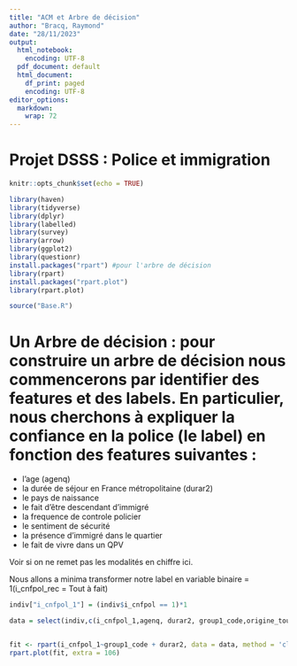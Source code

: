 ```yaml
---
title: "ACM et Arbre de décision"
author: "Bracq, Raymond"
date: "28/11/2023"
output:
  html_notebook: 
    encoding: UTF-8
  pdf_document: default
  html_document:
    df_print: paged
    encoding: UTF-8
editor_options:
  markdown:
    wrap: 72
---
```


# Projet DSSS : Police et immigration {.tabset .tabset-fade}

```r
knitr::opts_chunk$set(echo = TRUE)
```

```r
library(haven)
library(tidyverse)
library(dplyr)
library(labelled)
library(survey)
library(arrow)
library(ggplot2)
library(questionr)
install.packages("rpart") #pour l'arbre de décision
library(rpart)
install.packages("rpart.plot")
library(rpart.plot)
```

```r
source("Base.R")
```


# Un Arbre de décision : pour construire un arbre de décision nous commencerons par identifier des features et des labels. En particulier, nous cherchons à expliquer la confiance en la police (le label) en fonction des features suivantes :
- l'age (agenq)
- la durée de séjour en France métropolitaine (durar2)
- le pays de naissance
- le fait d'être descendant d'immigré
- la frequence de controle policier
- le sentiment de sécurité
- la présence d'immigré dans le quartier
- le fait de vivre dans un QPV

Voir si on ne remet pas les modalités en chiffre ici.

Nous allons a minima transformer notre label en variable binaire = 1(i_cnfpol_rec = Tout à fait)


```r

indiv["i_cnfpol_1"] = (indiv$i_cnfpol == 1)*1

data = select(indiv,c(i_cnfpol_1,agenq, durar2, group1_code,origine_tous_g2_class,i_contri_rec,l_quart_secu_rec,l_immi_code,qpv_i,a_rquart_code))


fit <- rpart(i_cnfpol_1~group1_code + durar2, data = data, method = 'class')
rpart.plot(fit, extra = 106)






```




